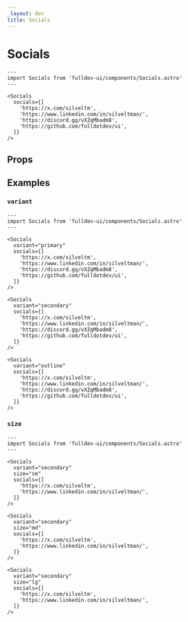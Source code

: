 ```yaml
---
_layout: doc
title: Socials
---
```


# Socials


```astro live
---
import Socials from 'fulldev-ui/components/Socials.astro'
---

<Socials
  socials={[
    'https://x.com/silveltm',
    'https://www.linkedin.com/in/silveltman/',
    'https://discord.gg/vXZqMbadm8',
    'https://github.com/fulldotdev/ui',
  ]}
/>
```

## Props

<PropsTable />

## Examples

### `variant`

```astro live
---
import Socials from 'fulldev-ui/components/Socials.astro'
---

<Socials
  variant="primary"
  socials={[
    'https://x.com/silveltm',
    'https://www.linkedin.com/in/silveltman/',
    'https://discord.gg/vXZqMbadm8',
    'https://github.com/fulldotdev/ui',
  ]}
/>

<Socials
  variant="secondary"
  socials={[
    'https://x.com/silveltm',
    'https://www.linkedin.com/in/silveltman/',
    'https://discord.gg/vXZqMbadm8',
    'https://github.com/fulldotdev/ui',
  ]}
/>

<Socials
  variant="outline"
  socials={[
    'https://x.com/silveltm',
    'https://www.linkedin.com/in/silveltman/',
    'https://discord.gg/vXZqMbadm8',
    'https://github.com/fulldotdev/ui',
  ]}
/>
```

### `size`

```astro live
---
import Socials from 'fulldev-ui/components/Socials.astro'
---

<Socials
  variant="secondary"
  size="sm"
  socials={[
    'https://x.com/silveltm',
    'https://www.linkedin.com/in/silveltman/',
  ]}
/>

<Socials
  variant="secondary"
  size="md"
  socials={[
    'https://x.com/silveltm',
    'https://www.linkedin.com/in/silveltman/',
  ]}
/>

<Socials
  variant="secondary"
  size="lg"
  socials={[
    'https://x.com/silveltm',
    'https://www.linkedin.com/in/silveltman/',
  ]}
/>
```
